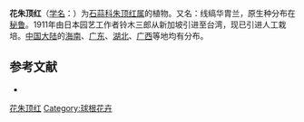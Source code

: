 {{speciesbox
| color = lightgreen
| name = 花朱顶红
| status = 
| status_system = 
| image =Hippeastrum vittatum.jpg
| genus = Hippeastrum
| species = vittatum
| binomial_authority = (L'Her.) Herb.
}}

'''花朱顶红'''（[[学名|学名]]：{{lang|la|''Hippeastrum vittatum''}}）为[[石蒜科|石蒜科]][[朱顶红属|朱顶红属]]的植物。又名：线缟华胄兰，原生种分布在[[秘鲁|秘鲁]]。1911年由日本园艺工作者铃木三郎从新加坡引进至台湾，现已引进人工栽培。[[中国大陆|中国大陆]]的[[海南|海南]]、[[广东|广东]]、[[湖北|湖北]]、[[广西|广西]]等地均有分布。

== 参考文献 ==
<div class="references-small">
* {{cite web| url =http://www.bioinfo.cn/db05/KmzwSpecies.php?action=view&id=122| title =花朱顶红| work =《中国高等植物数据库全库》| publisher =中国科学院微生物研究所| author =昆明植物研究所| accessdate =2009-02-20| deadurl =yes| archiveurl =https://web.archive.org/web/20160305100744/http://www.bioinfo.cn/db05/KmzwSpecies.php?action=view&id=122| archivedate =2016-03-05}}
</div>
{{Taxonbar|from=Q5898418}}

[[Category:朱顶红属|花朱顶红]]
[[Category:球根花卉|Category:球根花卉]]


{{植物小作品}}